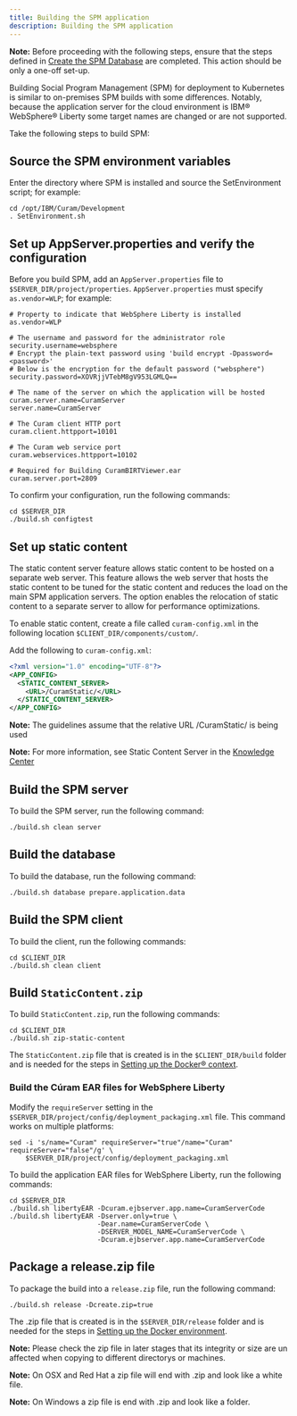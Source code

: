 ```yaml
---
title: Building the SPM application
description: Building the SPM application
---
```


<InlineNotification>

**Note:** Before proceeding with the following steps, ensure that the steps defined in [Create the SPM Database](./create_spm_db) are completed. This action should be only a one-off set-up.

</InlineNotification>

Building Social Program Management (SPM) for deployment to Kubernetes is similar to on-premises SPM builds with some differences.
Notably, because the application server for the cloud environment is IBM® WebSphere® Liberty some target names are changed or are not supported.

Take the following steps to build SPM:

## Source the SPM environment variables

Enter the directory where SPM is installed and source the SetEnvironment script; for example:

```shell
cd /opt/IBM/Curam/Development
. SetEnvironment.sh
```

## Set up AppServer.properties and verify the configuration

Before you build SPM, add an `AppServer.properties` file to `$SERVER_DIR/project/properties`.  `AppServer.properties` must specify `as.vendor=WLP`; for example:

```properties
# Property to indicate that WebSphere Liberty is installed
as.vendor=WLP

# The username and password for the administrator role
security.username=websphere
# Encrypt the plain-text password using 'build encrypt -Dpassword=<password>'
# Below is the encryption for the default password ("websphere")
security.password=XOVRjjVTebM8gV953LGMLQ==

# The name of the server on which the application will be hosted
curam.server.name=CuramServer
server.name=CuramServer

# The Curam client HTTP port
curam.client.httpport=10101

# The Curam web service port
curam.webservices.httpport=10102

# Required for Building CuramBIRTViewer.ear
curam.server.port=2809
```

To confirm your configuration, run the following commands:

```shell
cd $SERVER_DIR
./build.sh configtest
```

## Set up static content

The static content server feature allows static content to be hosted on a separate web server.
This feature allows the web server that hosts the static content to be tuned for the static content and reduces the load on the main SPM application servers.
The option enables the relocation of static content to a separate server to allow for performance optimizations.

To enable static content, create a file called `curam-config.xml` in the following location `$CLIENT_DIR/components/custom/`.

Add the following to `curam-config.xml`:

```xml
<?xml version="1.0" encoding="UTF-8"?>
<APP_CONFIG>
  <STATIC_CONTENT_SERVER>
    <URL>/CuramStatic/</URL>
  </STATIC_CONTENT_SERVER>
</APP_CONFIG>
```

<InlineNotification>

**Note:** The guidelines assume that the relative URL /CuramStatic/ is being used

</InlineNotification>

<InlineNotification>

**Note:** For more information, see Static Content Server in the [Knowledge Center](https://www.ibm.com/support/knowledgecenter/SS8S5A_7.0.10/com.ibm.curam.content.doc/WebClientReference/r_WEBCREF_Development1Staticcontentserver1.html)

</InlineNotification>

## Build the SPM server

To build the SPM server, run the following command:

```shell
./build.sh clean server
```

## Build the database

To build the database, run the following command:

```shell
./build.sh database prepare.application.data
```

## Build the SPM client

To build the client, run the following commands:

```shell
cd $CLIENT_DIR
./build.sh clean client
```

## Build `StaticContent.zip`

To build `StaticContent.zip`, run the following commands:

```shell
cd $CLIENT_DIR
./build.sh zip-static-content
```

The `StaticContent.zip` file that is created is in the `$CLIENT_DIR/build` folder and is needed for the steps in
[Setting up the Docker® context](../02-build-images/setup_docker_context).

### Build the Cúram EAR files for WebSphere Liberty

Modify the `requireServer` setting in the `$SERVER_DIR/project/config/deployment_packaging.xml` file. This command works on multiple platforms:

```shell
sed -i 's/name="Curam" requireServer="true"/name="Curam" requireServer="false"/g' \
    $SERVER_DIR/project/config/deployment_packaging.xml
```

To build the application EAR files for WebSphere Liberty, run the following commands:

```shell
cd $SERVER_DIR
./build.sh libertyEAR -Dcuram.ejbserver.app.name=CuramServerCode
./build.sh libertyEAR -Dserver.only=true \
                      -Dear.name=CuramServerCode \
                      -DSERVER_MODEL_NAME=CuramServerCode \
                      -Dcuram.ejbserver.app.name=CuramServerCode
```

## Package a release.zip file

To package the build into a `release.zip` file, run the following command:

```shell
./build.sh release -Dcreate.zip=true
```

The .zip file that is created is in the `$SERVER_DIR/release` folder and is needed for the steps in
[Setting up the Docker environment](../02-build-images/setup_docker_context).

<InlineNotification>

**Note:** Please check the zip file in later stages that its integrity or size are un affected when copying to different directorys or machines.

**Note:** On OSX and Red Hat a zip file will end with .zip and look like a white file.

**Note:** On Windows a zip file is end with .zip and look like a folder.

</InlineNotification>
